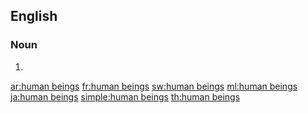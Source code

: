 ==English==

===Noun===
{{head|en|noun plural form|head=[[human]] [[being]]s}}

# {{plural of|human being|lang=en}}

[[ar:human beings]]
[[fr:human beings]]
[[sw:human beings]]
[[ml:human beings]]
[[ja:human beings]]
[[simple:human beings]]
[[th:human beings]]